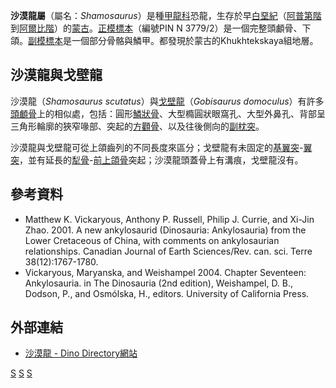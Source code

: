 {{Automatic Taxobox
| taxon = Shamosaurus
| fossil_range = 早[[白堊紀|白堊紀]], {{Fossil range|阿普第阶|阿尔布阶}}
| image = 
| image_caption = 
| authority = Tumanova, 1983
| type_species = '''裝甲沙漠龍<br>''Shamosaurus scutatus'''''
| type_species_authority = Tumanova, 1983 
}}

'''沙漠龍屬'''（屬名：''Shamosaurus''）是種[[甲龍科|甲龍科]]恐龍，生存於早[[白堊紀|白堊紀]]（[[阿普第階|阿普第階]]到[[阿爾比階|阿爾比階]]）的[[蒙古|蒙古]]。[[正模標本|正模標本]]（編號PIN N 3779/2）是一個完整頭顱骨、下頜。[[副模標本|副模標本]]是一個部分骨骼與鱗甲。都發現於蒙古的Khukhtekskaya組地層。

==沙漠龍與戈壁龍==
沙漠龍（''Shamosaurus scutatus''）與[[戈壁龍|戈壁龍]]（''Gobisaurus domoculus''）有許多[[頭顱骨|頭顱骨]]上的相似處，包括：圓形[[鱗狀骨|鱗狀骨]]、大型橢圓狀眼窩孔、大型外鼻孔、背部呈三角形輪廓的狹窄喙部、突起的[[方顴骨|方顴骨]]、以及往後側向的[[副枕突|副枕突]]。

沙漠龍與戈壁龍可從上頜齒列的不同長度來區分；戈壁龍有未固定的[[基翼突|基翼突]]-[[翼突|翼突]]，並有延長的[[犁骨|犁骨]]-[[前上頜骨|前上頜骨]]突起；沙漠龍頭蓋骨上有溝痕，戈壁龍沒有。

==參考資料==
* Matthew K. Vickaryous, Anthony P. Russell, Philip J. Currie, and Xi-Jin Zhao. 2001. A new ankylosaurid (Dinosauria: Ankylosauria) from the Lower Cretaceous of China, with comments on ankylosaurian relationships. Canadian Journal of Earth Sciences/Rev. can. sci. Terre 38(12):1767-1780.
* Vickaryous, Maryanska, and Weishampel 2004. Chapter Seventeen: Ankylosauria. in The Dinosauria (2nd edition), Weishampel, D. B., Dodson, P., and Osmólska, H., editors. University of California Press.

==外部連結==
* [http://www.nhm.ac.uk/jdsml/nature-online/dino-directory/detail.dsml?Genus=Shamosaurus 沙漠龍 - Dino Directory網站] {{Wayback|url=http://www.nhm.ac.uk/jdsml/nature-online/dino-directory/detail.dsml?Genus=Shamosaurus |date=20071210141527 }}
{{Taxonbar|from=Q139221}}

[[Category:下白堊紀恐龍|S]]
[[Category:亞洲恐龍|S]]
[[Category:甲龍科|S]]


{{dinosaur-stub}}